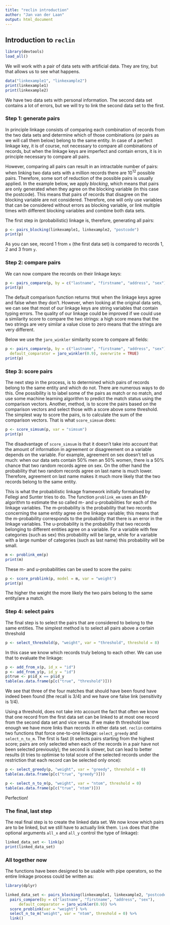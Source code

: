```yaml
---
title: "reclin introduction"
author: "Jan van der Laan"
output: html_document
---
```



## Introduction to `reclin`

```r
library(devtools)
load_all()
```

We will work with a pair of data sets with artificial data. They are tiny, but
that allows us to see what happens.
```r
data("linkexample1", "linkexample2")
print(linkexample1)
print(linkexample2)
```

We have two data sets with personal information. The second data set contains a
lot of errors, but we will try to link the second data set to the first.

### Step 1: generate pairs

In principle linkage consists of comparing each combination of records from the
two data sets and determine which of those combinations (or pairs as we will
call them below) belong to the same entity. In case of a perfect linkage key, it
is of course, not necessary to compare all combinations of records, but when
the linkage keys are imperfect and contain errors, it is in principle necessary
to compare all pairs.

However, comparing all pairs can result in an intractable number of
pairs: when linking two data sets with a million records there are $10^{12}$
possible pairs. Therefore, some sort of reduction of the possible pairs is
usually applied. In the example below, we apply *blocking*, which means that
pairs are only generated when they agree on the blocking variable (in this case
the postcode). This means that pairs of records that disagree on the blocking
variable are not considered. Therefore, one will only use variables that can
be considered without errors as blocking variable, or link multiple times with
different blocking variables and combine both data sets.

The first step in (probabilistic) linkage is, therefore, generating all pairs:
```r
p <- pairs_blocking(linkexample1, linkexample2, "postcode")
print(p)
```

As you can see, record 1 from `x` (the first data set) is compared to records
1, 2 and 3 from `y`.

### Step 2: compare pairs

We can now compare the records on their linkage keys:
```r
p <- pairs_compare(p, by = c("lastname", "firstname", "address", "sex"))
print(p)
```

The default comparison function returns `TRUE` when the linkage keys agree and
false when they don't. However, when looking at the original data sets, we can
see that most of our linkage keys are string variables that contain typing
errors. The quality of our linkage could be improved if we could use a
similarity score to compare the two strings: a high score means that the two
strings are very similar a value close to zero means that the strings are very
different.

Below we use the `jaro_winkler` similarity score to compare all fields:

```r
p <- pairs_compare(p, by = c("lastname", "firstname", "address", "sex"),
  default_comparator = jaro_winkler(0.9), overwrite = TRUE)
print(p)
```

### Step 3: score pairs

The next step in the process, is to determined which pairs of records belong to
the same entity and which do not. There are numerous ways to do this. One
possibility is to label some of the pairs as match or no match, and use some
machine learning algorithm to predict the match status using the comparison
vectors. Another, method, is to score the pairs based on the comparison vectors
and select those with a score above some threshold. The simplest way to score
the pairs, is to calculate the sum of the comparison vectors. That is what
`score_simsum` does:

```r
p <- score_simsum(p, var = "simsum")
print(p)
```

The disadvantage of `score_simsum` is that it doesn't take into account that
the amount of information in agreement or disagreement on a variable depends
on the variable. For example, agreement on sex doesn't tell us much: when
our data sets contain 50% men an 50% women, there is a 50% chance that two
random records agree on sex. On the other hand the probability that two random
records agree on last name is much lower. Therefore, agreement on last name makes
it much more likely that the two records belong to the same entity.

This is what the probabilistic linkage framework initially formalised by Fellegi
and Sunter tries to do. The function `problink_em` uses an EM-algorithm to
estimate the so called m- and u-probabilities for each of the linkage variables.
The m-probability is the probability that two records concerning the same entity
agree on the linkage variable; this means that the m-probability corresponds to
the probability that there is an error in the linkage variables.
The u-probability is the probability that two records belonging to different
entities agree on a variable. For a variable with few categories (such as sex)
this probability will be large, while for a variable with a large number of
categories (such as last name) this probability will be small.

```r
m <- problink_em(p)
print(m)
```

These m- and u-probabilities can be used to score the pairs:

```r
p <- score_problink(p, model = m, var = "weight")
print(p)
```

The higher the weight the more likely the two pairs belong to the same
entity/are a match.

### Step 4: select pairs

The final step is to select the pairs that are considered to belong to the
same entities. The simplest method is to select all pairs above a certain
threshold

```r
p <- select_threshold(p, "weight", var = "threshold", threshold = 8)
```

In this case we know which records truly belong to each other. We can use that
to evaluate the linkage:
```r
p <- add_from_x(p, id_x = "id")
p <- add_from_y(p, id_y = "id")
p$true <- p$id_x == p$id_y
table(as.data.frame(p[c("true", "threshold")]))
```

We see that three of the four matches that should have been found have indeed
been found (the recall is 3/4) and we have one false link (sensitivity is 1/4).

Using a threshold, does not take into account the fact that often we know that
one record from the first data set can be linked to at most one record from the
second data set and vice versa. If we make th threshold low enough we have more
links than records in either data set. `reclin` contains two functions that
force one-to-one linkage: `select_greedy` and `select_n_to_m`. The first is
fast (it selects pairs starting from the highest score; pairs are only selected
when each of the records in a pair have not been selected previously); the
second is slower, but can lead to better results (it tries to optimise to total
score of the selected records under the restriction that each record can be
selected only once):


```r
p <- select_greedy(p, "weight", var = "greedy", threshold = 0)
table(as.data.frame(p[c("true", "greedy")]))
```


```r
p <- select_n_to_m(p, "weight", var = "ntom", threshold = 0)
table(as.data.frame(p[c("true", "ntom")]))
```

Perfection!

### The final, last step

The real final step is to create the linked data set. We now know which pairs
are to be linked, but we still have to actually link them. `link` does that (the
optional arguments `all_x` and `all_y` control the type of linkage):

```r
linked_data_set <- link(p)
print(linked_data_set)
```

### All together now
The functions have been designed to be usable with pipe operators, so the
entire linkage process could be written as:

```r
library(dplyr)

linked_data_set <- pairs_blocking(linkexample1, linkexample2, "postcode") %>%
  pairs_compare(by = c("lastname", "firstname", "address", "sex"),
      default_comparator = jaro_winkler(0.9)) %>%
  score_problink(var = "weight") %>%
  select_n_to_m("weight", var = "ntom", threshold = 0) %>%
  link()
```
